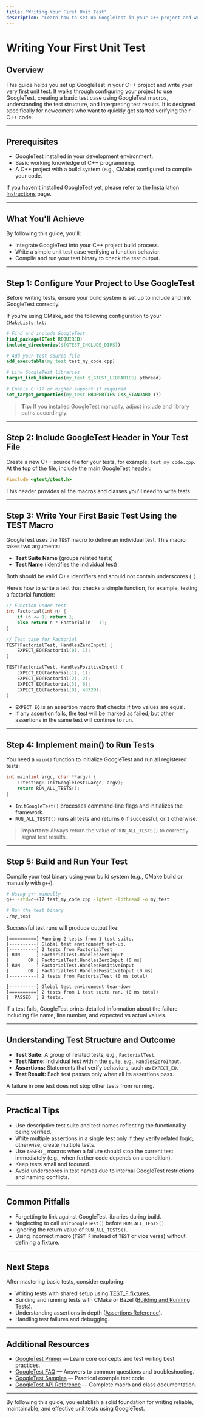 ```yaml
---
title: "Writing Your First Unit Test"
description: "Learn how to set up GoogleTest in your C++ project and write your first basic unit test. This guide walks through project configuration, test case creation, and understanding test outcomes, making it ideal for new users."
---
```


# Writing Your First Unit Test

## Overview

This guide helps you set up GoogleTest in your C++ project and write your very first unit test. It walks through configuring your project to use GoogleTest, creating a basic test case using GoogleTest macros, understanding the test structure, and interpreting test results. It is designed specifically for newcomers who want to quickly get started verifying their C++ code.

---

## Prerequisites

- GoogleTest installed in your development environment.
- Basic working knowledge of C++ programming.
- A C++ project with a build system (e.g., CMake) configured to compile your code.

If you haven't installed GoogleTest yet, please refer to the [Installation Instructions](../../getting-started/setup-basics/installation-instructions) page.

---

## What You'll Achieve

By following this guide, you'll:

- Integrate GoogleTest into your C++ project build process.
- Write a simple unit test case verifying a function behavior.
- Compile and run your test binary to check the test output.

---

## Step 1: Configure Your Project to Use GoogleTest

Before writing tests, ensure your build system is set up to include and link GoogleTest correctly.

If you're using CMake, add the following configuration to your `CMakeLists.txt`:

```cmake
# Find and include GoogleTest
find_package(GTest REQUIRED)
include_directories(${GTEST_INCLUDE_DIRS})

# Add your test source file
add_executable(my_test test_my_code.cpp)

# Link GoogleTest libraries
target_link_libraries(my_test ${GTEST_LIBRARIES} pthread)

# Enable C++17 or higher support if required
set_target_properties(my_test PROPERTIES CXX_STANDARD 17)
```

> **Tip:** If you installed GoogleTest manually, adjust include and library paths accordingly.

---

## Step 2: Include GoogleTest Header in Your Test File

Create a new C++ source file for your tests, for example, `test_my_code.cpp`. At the top of the file, include the main GoogleTest header:

```cpp
#include <gtest/gtest.h>
```

This header provides all the macros and classes you'll need to write tests.

---

## Step 3: Write Your First Basic Test Using the TEST Macro

GoogleTest uses the `TEST` macro to define an individual test. This macro takes two arguments:

- **Test Suite Name** (groups related tests)
- **Test Name** (identifies the individual test)

Both should be valid C++ identifiers and should not contain underscores (`_`).

Here’s how to write a test that checks a simple function, for example, testing a factorial function:

```cpp
// Function under test
int Factorial(int n) {
    if (n <= 1) return 1;
    else return n * Factorial(n - 1);
}

// Test case for Factorial
TEST(FactorialTest, HandlesZeroInput) {
    EXPECT_EQ(Factorial(0), 1);
}

TEST(FactorialTest, HandlesPositiveInput) {
    EXPECT_EQ(Factorial(1), 1);
    EXPECT_EQ(Factorial(2), 2);
    EXPECT_EQ(Factorial(3), 6);
    EXPECT_EQ(Factorial(8), 40320);
}
```

- `EXPECT_EQ` is an assertion macro that checks if two values are equal.
- If any assertion fails, the test will be marked as failed, but other assertions in the same test will continue to run.

---

## Step 4: Implement main() to Run Tests

You need a `main()` function to initialize GoogleTest and run all registered tests:

```cpp
int main(int argc, char **argv) {
    ::testing::InitGoogleTest(&argc, argv);
    return RUN_ALL_TESTS();
}
```

- `InitGoogleTest()` processes command-line flags and initializes the framework.
- `RUN_ALL_TESTS()` runs all tests and returns `0` if successful, or `1` otherwise.

> **Important:** Always return the value of `RUN_ALL_TESTS()` to correctly signal test results.

---

## Step 5: Build and Run Your Test

Compile your test binary using your build system (e.g., CMake build or manually with `g++`).

```bash
# Using g++ manually
g++ -std=c++17 test_my_code.cpp -lgtest -lpthread -o my_test

# Run the test binary
./my_test
```

Successful test runs will produce output like:

```
[==========] Running 2 tests from 1 test suite.
[----------] Global test environment set-up.
[----------] 2 tests from FactorialTest
[ RUN      ] FactorialTest.HandlesZeroInput
[       OK ] FactorialTest.HandlesZeroInput (0 ms)
[ RUN      ] FactorialTest.HandlesPositiveInput
[       OK ] FactorialTest.HandlesPositiveInput (0 ms)
[----------] 2 tests from FactorialTest (0 ms total)

[----------] Global test environment tear-down
[==========] 2 tests from 1 test suite ran. (0 ms total)
[  PASSED  ] 2 tests.
```

If a test fails, GoogleTest prints detailed information about the failure including file name, line number, and expected vs actual values.

---

## Understanding Test Structure and Outcome

- **Test Suite:** A group of related tests, e.g., `FactorialTest`.
- **Test Name:** Individual test within the suite, e.g., `HandlesZeroInput`.
- **Assertions:** Statements that verify behaviors, such as `EXPECT_EQ`.
- **Test Result:** Each test passes only when all its assertions pass.

A failure in one test does not stop other tests from running.

---

## Practical Tips

- Use descriptive test suite and test names reflecting the functionality being verified.
- Write multiple assertions in a single test only if they verify related logic; otherwise, create multiple tests.
- Use `ASSERT_` macros when a failure should stop the current test immediately (e.g., when further code depends on a condition).
- Keep tests small and focused.
- Avoid underscores in test names due to internal GoogleTest restrictions and naming conflicts.

---

## Common Pitfalls

- Forgetting to link against GoogleTest libraries during build.
- Neglecting to call `InitGoogleTest()` before `RUN_ALL_TESTS()`.
- Ignoring the return value of `RUN_ALL_TESTS()`.
- Using incorrect macro (`TEST_F` instead of `TEST` or vice versa) without defining a fixture.

---

## Next Steps

After mastering basic tests, consider exploring:

- Writing tests with shared setup using [TEST_F fixtures](../getting-started/first-test-experience/write-first-test).
- Building and running tests with CMake or Bazel ([Building and Running Tests](../getting-started/first-test-experience/building-and-running-tests)).
- Understanding assertions in depth ([Assertions Reference](../docs/reference/assertions.md)).
- Handling test failures and debugging.

---

## Additional Resources

- [GoogleTest Primer](../../docs/primer) — Learn core concepts and test writing best practices.
- [GoogleTest FAQ](../../docs/faq) — Answers to common questions and troubleshooting.
- [GoogleTest Samples](../../docs/samples.md) — Practical example test code.
- [GoogleTest API Reference](../../docs/reference/testing.md) — Complete macro and class documentation.

---

By following this guide, you establish a solid foundation for writing reliable, maintainable, and effective unit tests using GoogleTest.
